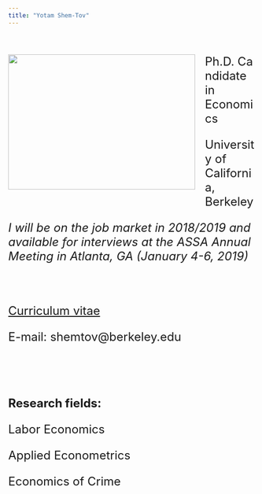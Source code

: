 ```yaml
---
title: "Yotam Shem-Tov"
---
```


 <!-- # To install icons I use the oackage library("icon") that can be installed using: devtools::install_github("ropenscilabs/icon") -->


<!-- <br><br> -->

<!-- <br><br> -->

<div class="page__inner-wrap" markdown="1">
<header><h1 class="page__title" itemprop="headline"></h1></header><section class="page__content" itemprop="text"><p><img class="img-responsive" style="float: left; margin: 0px 20px 20px 0px;" src="files/yotam.jpg" width="380" height="275">
<font size="5"> 

<p>Ph.D. Candidate in Economics </p>
<p>University of California, Berkeley </p>

<!-- <br><br> -->

<p> *I will be on the job market in 2018/2019 and available for interviews at the ASSA Annual Meeting in Atlanta, GA (January 4-6, 2019)* </p>


<br><br>
<!-- You can download a recent version of my <a href="files/CV_Yotam_ShemTov.pdf" target="_blank">CV here</a>.</p></section> -->
<a href="files/CV_Yotam_ShemTov.pdf" target="_blank">Curriculum vitae</a></p></section>

E-mail: shemtov@berkeley.edu

<br><br>

**Research fields:**  
<p>Labor Economics</p><p> Applied Econometrics </p> <p> Economics of Crime </p>
<!-- Before coming to Berkeley I completed my B.A and M.A in Economics at Tel-Aviv University.  -->


<font size="4">
</div>

<br><br>
<br><br>
<!-- <br><br> -->

<!-- --- -->
<!-- ## Working papers -->
<!-- ### New Estimates of the Behavioral and Incapacitation Effects of Prison -->
<!-- #### with Evan K. Rose  (Job Market Paper) -->

<!-- U.S. courts provide constitutionally mandated legal services to indigent defendants via private court-appointed attorneys and public defenders' organizations. I investigate the relative efficacy of these two modes of indigent defense by comparing outcomes of co-defendants assigned either a public defender or a private court-appointed attorney within the same case. Using data from San Francisco and federal district courts, I argue and show empirically that in multiple defendant cases public defender assignment is as good as random. Estimates show that public defenders reduce the probability of any prison sentences by 22%, as well as the length of prison by 10%.   -->

<!-- --- -->
<!-- ## Working papers -->

<!-- aass -->

<!-- aassa -->

<!-- </body> -->



<!-- sdsdsd -->


<!-- <img style="float: right;" src="Screenshot from 2016-05-06 11:00:07.png"> -->




